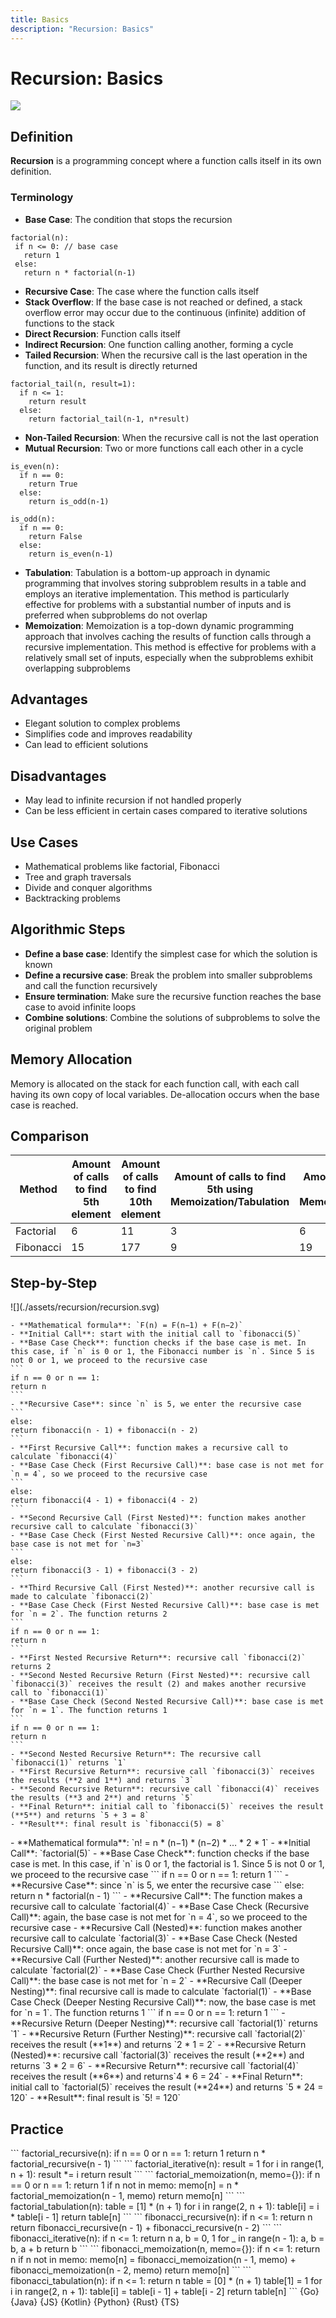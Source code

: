 ```yaml
---
title: Basics
description: "Recursion: Basics"
---
```





# Recursion: Basics

![](./assets/recursion/pow.svg)

## Definition

**Recursion** is a programming concept where a function calls itself in its own definition.

### Terminology

- **Base Case**: The condition that stops the recursion

```
factorial(n):
 if n <= 0: // base case
   return 1
 else:
   return n * factorial(n-1)
```

- **Recursive Case**: The case where the function calls itself
- **Stack Overflow**: If the base case is not reached or defined, a stack overflow error may occur due to the continuous (infinite) addition of functions to the stack
- **Direct Recursion**: Function calls itself
- **Indirect Recursion**: One function calling another, forming a cycle
- **Tailed Recursion**: When the recursive call is the last operation in the function, and its result is directly returned

```
factorial_tail(n, result=1):
  if n <= 1:
    return result
  else:
    return factorial_tail(n-1, n*result)
```

- **Non-Tailed Recursion**: When the recursive call is not the last operation
- **Mutual Recursion**: Two or more functions call each other in a cycle

```
is_even(n):
  if n == 0:
    return True
  else:
    return is_odd(n-1)

is_odd(n):
  if n == 0:
    return False
  else:
    return is_even(n-1)
```

- **Tabulation**: Tabulation is a bottom-up approach in dynamic programming that involves storing subproblem results in a table and employs an iterative implementation. This method is particularly effective for problems with a substantial number of inputs and is preferred when subproblems do not overlap
- **Memoization**: Memoization is a top-down dynamic programming approach that involves caching the results of function calls through a recursive implementation. This method is effective for problems with a relatively small set of inputs, especially when the subproblems exhibit overlapping subproblems

## Advantages

- Elegant solution to complex problems
- Simplifies code and improves readability
- Can lead to efficient solutions

## Disadvantages

- May lead to infinite recursion if not handled properly
- Can be less efficient in certain cases compared to iterative solutions

## Use Cases

- Mathematical problems like factorial, Fibonacci
- Tree and graph traversals
- Divide and conquer algorithms
- Backtracking problems

## Algorithmic Steps

- **Define a base case**: Identify the simplest case for which the solution is known
- **Define a recursive case**: Break the problem into smaller subproblems and call the function recursively
- **Ensure termination**: Make sure the recursive function reaches the base case to avoid infinite loops
- **Combine solutions**: Combine the solutions of subproblems to solve the original problem

## Memory Allocation

Memory is allocated on the stack for each function call, with each call having its own copy of local variables. De-allocation occurs when the base case is reached.

## Comparison

<table>
  <thead>
    <tr>
      <th>Method</th>
      <th>Amount of calls to find 5th element</th>
      <th>Amount of calls to find 10th element</th>
      <th>Amount of calls to find 5th using Memoization/Tabulation</th>
      <th>Amount of calls to find 10th using Memoization/Tabulation</th>
    </tr>
  </thead>
  <tbody>
    <tr>
      <td>Factorial</td>
      <td>6</td>
      <td>11</td>
      <td>3</td>
      <td>6</td>
    </tr>
    <tr>
      <td>Fibonacci</td>
      <td>15</td>
      <td>177</td>
      <td>9</td>
      <td>19</td>
    </tr>
  </tbody>
</table>

## Step-by-Step

<Tabs queryString="primary">
  <TabItem value="fibonacci" label="Fibonacci">
    ![](./assets/recursion/recursion.svg)

    - **Mathematical formula**: `F(n) = F(n−1) + F(n−2)`
    - **Initial Call**: start with the initial call to `fibonacci(5)`
    - **Base Case Check**: function checks if the base case is met. In this case, if `n` is 0 or 1, the Fibonacci number is `n`. Since 5 is not 0 or 1, we proceed to the recursive case
    ```
    if n == 0 or n == 1:
    return n
    ```
    - **Recursive Case**: since `n` is 5, we enter the recursive case
    ```
    else:
    return fibonacci(n - 1) + fibonacci(n - 2)
    ```
    - **First Recursive Call**: function makes a recursive call to calculate `fibonacci(4)`
    - **Base Case Check (First Recursive Call)**: base case is not met for `n = 4`, so we proceed to the recursive case
    ```
    else:
    return fibonacci(4 - 1) + fibonacci(4 - 2)
    ```
    - **Second Recursive Call (First Nested)**: function makes another recursive call to calculate `fibonacci(3)`
    - **Base Case Check (First Nested Recursive Call)**: once again, the base case is not met for `n=3`
    ```
    else:
    return fibonacci(3 - 1) + fibonacci(3 - 2)
    ```
    - **Third Recursive Call (First Nested)**: another recursive call is made to calculate `fibonacci(2)`
    - **Base Case Check (First Nested Recursive Call)**: base case is met for `n = 2`. The function returns 2
    ```
    if n == 0 or n == 1:
    return n
    ```
    - **First Nested Recursive Return**: recursive call `fibonacci(2)` returns 2
    - **Second Nested Recursive Return (First Nested)**: recursive call `fibonacci(3)` receives the result (2) and makes another recursive call to `fibonacci(1)`
    - **Base Case Check (Second Nested Recursive Call)**: base case is met for `n = 1`. The function returns 1
    ```
    if n == 0 or n == 1:
    return n
    ```
    - **Second Nested Recursive Return**: The recursive call `fibonacci(1)` returns `1`
    - **First Recursive Return**: recursive call `fibonacci(3)` receives the results (**2 and 1**) and returns `3`
    - **Second Recursive Return**: recursive call `fibonacci(4)` receives the results (**3 and 2**) and returns `5`
    - **Final Return**: initial call to `fibonacci(5)` receives the result (**5**) and returns `5 + 3 = 8`
    - **Result**: final result is `fibonacci(5) = 8`

  </TabItem>
  <TabItem value="factorial" label="Factorial">
    - **Mathematical formula**: `n! = n * (n−1) * (n−2) * … * 2 * 1`
    - **Initial Call**: `factorial(5)`
    - **Base Case Check**: function checks if the base case is met. In this case, if `n` is 0 or 1, the factorial is 1. Since 5 is not 0 or 1, we proceed to the recursive case
    ```
    if n == 0 or n == 1:
    return 1
    ```
    - **Recursive Case**: since `n` is 5, we enter the recursive case
    ```
    else:
    return n * factorial(n - 1)
    ```
    - **Recursive Call**: The function makes a recursive call to calculate `factorial(4)`
    - **Base Case Check (Recursive Call)**: again, the base case is not met for `n = 4`, so we proceed to the recursive case
    - **Recursive Call (Nested)**: function makes another recursive call to calculate `factorial(3)`
    - **Base Case Check (Nested Recursive Call)**: once again, the base case is not met for `n = 3`
    - **Recursive Call (Further Nested)**: another recursive call is made to calculate `factorial(2)`
    - **Base Case Check (Further Nested Recursive Call)**: the base case is not met for `n = 2`
    - **Recursive Call (Deeper Nesting)**: final recursive call is made to calculate `factorial(1)`
    - **Base Case Check (Deeper Nesting Recursive Call)**: now, the base case is met for `n = 1`. The function returns 1
    ```
    if n == 0 or n == 1:
    return 1
    ```
    - **Recursive Return (Deeper Nesting)**: recursive call `factorial(1)` returns `1`
    - **Recursive Return (Further Nesting)**: recursive call `factorial(2)` receives the result (**1**) and returns `2 * 1 = 2`
    - **Recursive Return (Nested)**: recursive call `factorial(3)` receives the result (**2**) and returns `3 * 2 = 6`
    - **Recursive Return**: recursive call `factorial(4)` receives the result (**6**) and returns`4 * 6 = 24`
    - **Final Return**: initial call to `factorial(5)` receives the result (**24**) and returns `5 * 24 = 120`
    - **Result**: final result is `5! = 120`
  </TabItem>
</Tabs>

## Practice

<Tabs queryString="primary">
  <TabItem value="practice" label="Practice">
    <Tabs queryString="secondary">
      <TabItem value="factorialRecursive" label="Factorial Recursive" attributes={{className: "tabs__vertical"}}>
        ```
        factorial_recursive(n):
          if n == 0 or n == 1:
            return 1
        return n * factorial_recursive(n - 1)
        ```
      </TabItem>
      <TabItem value="factorialIterative" label="Factorial Iterative">
        ```
        factorial_iterative(n):
          result = 1
          for i in range(1, n + 1):
            result *= i
          return result
        ```
      </TabItem>
      <TabItem value="factorialMemoization" label="Factorial Memoization">
        ```
        factorial_memoization(n, memo={}):
          if n == 0 or n == 1:
            return 1
          if n not in memo:
            memo[n] = n * factorial_memoization(n - 1, memo)
          return memo[n]
        ```
      </TabItem>
      <TabItem value="factorialTabulation" label="Factorial Tabulation">
        ```
        factorial_tabulation(n):
          table = [1] * (n + 1)
          for i in range(2, n + 1):
            table[i] = i * table[i - 1]
          return table[n]
        ```
      </TabItem>
      <TabItem value="fibonacciRecursive" label="Fibonacci Recursive">
        ```
        fibonacci_recursive(n):
          if n <= 1:
            return n
          return fibonacci_recursive(n - 1) + fibonacci_recursive(n - 2)
        ```
      </TabItem>
      <TabItem value="fibonacciIterative" label="Fibonacci Iterative">
        ```
        fibonacci_iterative(n):
          if n <= 1:
            return n
          a, b = 0, 1
          for _ in range(n - 1):
            a, b = b, a + b
          return b
        ```
      </TabItem>
      <TabItem value="fibonacciMemoization" label="Fibonacci Memoization">
        ```
        fibonacci_memoization(n, memo={}):
          if n <= 1:
            return n
          if n not in memo:
            memo[n] = fibonacci_memoization(n - 1, memo) + fibonacci_memoization(n - 2, memo)
          return memo[n]
        ```
      </TabItem>
      <TabItem value="fibonacciTabulation" label="Fibonacci Tabulation">
        ```
        fibonacci_tabulation(n):
          if n <= 1:
            return n
          table = [0] * (n + 1)
          table[1] = 1
          for i in range(2, n + 1):
            table[i] = table[i - 1] + table[i - 2]
          return table[n]
        ```
      </TabItem>
    </Tabs>
  </TabItem>
  <TabItem value="solution" label="Solution">
    <Tabs queryString="code">
      <TabItem value="go" label="" attributes={{title: "Go Lang", className: "code_lang go m"}}><CodeBlock language="go">{Go}</CodeBlock></TabItem>
      <TabItem value="java" label="" attributes={{title: "Java", className: "code_lang java m"}}><CodeBlock language="java">{Java}</CodeBlock></TabItem>
      <TabItem value="js" label="" attributes={{title: "JavaScript", className: "code_lang js m"}}><CodeBlock language="js">{JS}</CodeBlock></TabItem>
      <TabItem value="kotlin" label="" attributes={{title: "Kotlin", className: "code_lang kotlin m"}}><CodeBlock language="kotlin">{Kotlin}</CodeBlock></TabItem>
      <TabItem value="python" label="" attributes={{title: "Python", className: "code_lang python m"}}><CodeBlock language="python">{Python}</CodeBlock></TabItem>
      <TabItem value="rust" label="" attributes={{title: "Rust", className: "code_lang rust m"}}><CodeBlock language="rust">{Rust}</CodeBlock></TabItem>
      <TabItem value="ts" label="" attributes={{title: "TypeScript", className: "code_lang ts m"}}><CodeBlock language="ts">{TS}</CodeBlock></TabItem>
    </Tabs>
  </TabItem>
</Tabs>
